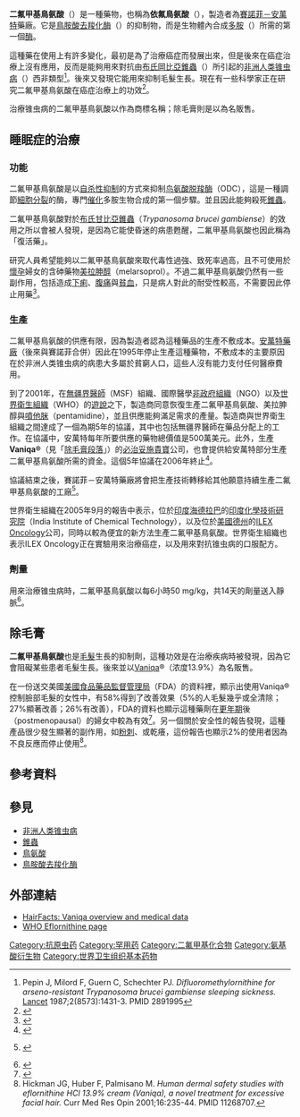 {{medical}}
{{Drugbox
| Verifiedfields = changed
| verifiedrevid = 458957274
| IUPAC_name = (''RS'')-2,5-diamino-2-(difluoromethyl)pentanoic acid
| image = (±)-Eflornithin Structural Formulae V.1.svg
| width = 200px
| alt = 
| caption = [[Enantiomer|Enantiomer]] R of eflornithin (top) and S-eflornithin (middle)
| image2 = Eflornithine-3D-vdW.png

<!--Clinical data-->
| tradename =  
| Drugs.com = {{drugs.com|monograph|eflornithine}}
| licence_EU = Vaniqa
| licence_US = Eflornithine
| pregnancy_category = Category C for dermal cream
| legal_status = Rx-only
| routes_of_administration = [[Intravenous_therapy|Intravenous]] (discontinued)<br>[[Skin|Dermal]]

<!--Pharmacokinetic data-->
| bioavailability = 100% (Intravenous)<br>Negligible (Dermal)
| metabolism = Not metabolised
| elimination_half-life = 8 [[hour|hour]]s
| excretion = [[Kidneys|Renal]]

<!--Identifiers-->
| CAS_number_Ref = {{cascite|changed|??}}
| CAS_number = 70052-12-9
| ATC_prefix = D11
| ATC_suffix = AX16
| ATC_supplemental = {{ATC|P01|CX03}}
| PubChem = 3009
| DrugBank_Ref = {{drugbankcite|correct|drugbank}}
| ChemSpiderID_Ref = {{chemspidercite|correct|chemspider}}
| ChemSpiderID = 2902
| UNII_Ref = {{fdacite|correct|FDA}}
| UNII = ZQN1G5V6SR
| KEGG_Ref = {{keggcite|correct|kegg}}
| KEGG = D07883
| ChEBI_Ref = {{ebicite|correct|EBI}}
| ChEBI = 41948
| ChEMBL_Ref = {{ebicite|changed|EBI}}
| ChEMBL = 830

<!--Chemical data-->
| C=6 | H=12 | F=2 | N=2 | O=2 
| molecular_weight = 182.2 g/mol
| smiles = FC(F)C(N)(C(=O)O)CCCN
| InChI = 1/C6H12F2N2O2/c7-4(8)6(10,5(11)12)2-1-3-9/h4H,1-3,9-10H2,(H,11,12)
| InChIKey = VLCYCQAOQCDTCN-UHFFFAOYAY
| StdInChI_Ref = {{stdinchicite|correct|chemspider}}
| StdInChI = 1S/C6H12F2N2O2/c7-4(8)6(10,5(11)12)2-1-3-9/h4H,1-3,9-10H2,(H,11,12)
| StdInChIKey_Ref = {{stdinchicite|correct|chemspider}}
| StdInChIKey = VLCYCQAOQCDTCN-UHFFFAOYSA-N
}}
'''二氟甲基鳥氨酸'''（'''{{lang|en|Difluoromethylornithine；DFMO}}'''）是一種藥物，也稱為'''依氟鳥氨酸'''（'''{{lang|en|Eflornithine}}'''），製造者為[[賽諾菲－安萬特|賽諾菲－安萬特]]藥廠。它是[[鳥胺酸去羧化酶|鳥胺酸去羧化酶]]（{{lang|en|ornithine decarboxylase；ODC}}）的抑制物，而{{lang|en|ODC}}是生物體內合成[[多胺|多胺]]（{{lang|en|polyamine}}）所需的第一個[[酶|酶]]。

這種藥在使用上有許多變化，最初是為了治療癌症而發展出來，但是後來在癌症治療上沒有應用，反而是能夠用來對抗由[[布氏岡比亞錐蟲|布氏岡比亞錐蟲]]（''{{lang|en|Trypanosoma brucei gambiense}}''）所引起的[[非洲人类锥虫病|非洲人类锥虫病]]（{{lang|en|African trypanosomiasis}}）西非類型<ref>Pepin J, Milord F, Guern C, Schechter PJ. ''Difluoromethylornithine for arseno-resistant Trypanosoma brucei gambiense sleeping sickness.'' [[The_Lancet|Lancet]] 1987;2(8573):1431-3. PMID 2891995</ref>。後來又發現它能用來抑制毛髮生長。現在有一些科學家正在研究二氟甲基鳥氨酸在癌症治療上的功效<ref>{{Cite web |url=http://www.csmu.edu.tw/immune/LKIcv.htm |title=鳥胺酸去羧化酶調節與計畫性細胞死亡 |accessdate=2007-04-03 |archive-date=2006-06-20 |archive-url=https://web.archive.org/web/20060620171412/http://www.csmu.edu.tw/immune/LKIcv.htm |dead-url=no }}</ref>。

治療锥虫病的二氟甲基鳥氨酸以'''{{lang|en|Ornidyl®}}'''作為商標名稱；除毛膏則是以'''{{lang|en|Vaniqa®}}'''為名販售。

==睡眠症的治療==
===功能===
二氟甲基鳥氨酸是以[[自杀性抑制|自杀性抑制]]的方式來抑制[[鸟氨酸脱羧酶|鸟氨酸脱羧酶]]（ODC），這是一種調節[[細胞分裂|細胞分裂]]的酶，專門[[催化|催化]]多胺生物合成的第一個步驟。並且因此能夠殺死[[錐蟲|錐蟲]]。 

二氟甲基鳥氨酸對於[[布氏甘比亞錐蟲|布氏甘比亞錐蟲]]（''Trypanosoma brucei gambiense''）的效用之所以會被人發現，是因為它能使昏迷的病患甦醒，二氟甲基鳥氨酸也因此稱為「復活藥」。

研究人員希望能夠以二氟甲基鳥氨酸來取代毒性過強、致死率過高，且不可使用於[[懷孕|懷孕]]婦女的含砷藥物[[美拉胂醇|美拉胂醇]]（melarsoprol）。不過二氟甲基鳥氨酸仍然有一些副作用，包括造成[[下痢|下痢]]、[[腹痛|腹痛]]與[[貧血|貧血]]，只是病人對此的耐受性較高，不需要因此停止用藥<ref>{{Cite web |url=http://urochordate.netfirms.com/mt2/archives/000178.html |title=寄蟲筆記 3 -- 血液鞭毛蟲 -- 錐蟲 |accessdate=2007-04-03 |archive-date=2007-06-23 |archive-url=https://web.archive.org/web/20070623073416/http://urochordate.netfirms.com/mt2/archives/000178.html |dead-url=no }}</ref>。

===生產===
二氟甲基鳥氨酸的供應有限，因為製造者認為這種藥品的生產不敷成本。[[安萬特藥廠|安萬特藥廠]]（後來與賽諾菲合併）因此在1995年停止生產這種藥物，不敷成本的主要原因在於非洲人类锥虫病的病患大多屬於貧窮人口，這些人沒有能力支付任何醫療費用。

到了2001年，在[[無疆界醫師|無疆界醫師]]（MSF）組織、國際醫學[[非政府組織|非政府組織]]（NGO）以及[[世界衛生組織|世界衛生組織]]（WHO）的[[遊說|遊說]]之下，製造商同意恢復生產二氟甲基鳥氨酸、美拉胂醇與[[噴他脒|噴他脒]]（pentamidine），並且供應能夠滿足需求的產量。製造商與世界衛生組織之間達成了一個為期5年的協議，其中也包括無疆界醫師在藥品分配上的工作。在協議中，安萬特每年所要供應的藥物總價值是500萬美元。此外，生產'''Vaniqa®'''（見「[[二氟甲基鳥氨酸#除毛膏|除毛膏段落]]」）的[[必治妥施貴寶|必治妥施貴寶]]公司，也會提供給安萬特部分生產二氟甲基鳥氨酸所需的資金。這個5年協議在2006年終止<ref>{{cite web |url=http://www.ifpma.org/Health/other_infect/health_sleep.aspx |title=存档副本 |accessdate=2006-06-17 |deadurl=yes |archiveurl=https://web.archive.org/web/20060829033157/http://www.ifpma.org/Health/other_infect/health_sleep.aspx |archivedate=2006-08-29 }}</ref>。

協議結束之後，賽諾菲－安萬特藥廠將會把生產技術轉移給其他願意持續生產二氟甲基鳥氨酸的工廠<ref>{{es icon}} {{cite web |url=http://www.dndi.org.br/Espanhol/doenca_sono.aspx |title=存档副本 |accessdate=2007-04-03 |deadurl=yes |archiveurl=https://web.archive.org/web/20070408005406/http://www.dndi.org.br/Espanhol/doenca_sono.aspx |archivedate=2007-04-08 }}</ref>。

世界衛生組織在2005年9月的報告中表示，位於[[印度|印度]][[海得拉巴_(印度)|海德拉巴]]的[[印度化學技術研究院|印度化學技術研究院]]（India Institute of Chemical Technology），以及位於[[美國|美國]][[德克薩斯州|德州]]的[[ILEX_Oncology|ILEX Oncology]]公司，同時以較為便宜的新方法生產二氟甲基鳥氨酸。世界衛生組織也表示ILEX Oncology正在實驗用來治療癌症，以及用來對抗锥虫病的口服配方。

===劑量===
用來治療锥虫病時，二氟甲基鳥氨酸以每6小時50 mg/kg，共14天的劑量送入靜脈<ref>{{cite journal | author=van Nieuwenhove S, Schechter PJ, Declercq J, ''et al.'' | title=Treatment of gambiense sleeping sickness in the Sudan with oral DFMO (DL-alfa-difluoromethyl ornithine) an inhibitor of ornithine decarboxylase: first field trial | journal=Trans R Soc Trop Med Hyg | year=1985 | volume=79 | issue=5 | pages=692–8 }}</ref>。

==除毛膏==
'''二氟甲基鳥氨酸'''也是[[毛髮|毛髮]]生長的抑制劑，這種功效是在治療疾病時被發現，因為它會阻礙某些患者毛髮生長。後來並以[[Vaniqa|Vaniqa]]®（浓度13.9%）為名販售。

在一份送交美國[[美國食品藥品監督管理局|美國食品藥品監督管理局]]（FDA）的資料裡，顯示出使用Vaniqa®控制臉部毛髮的女性中，有58%得到了改善效果（5%的人毛髮幾乎或全清除；27%顯著改善；26%有改善），FDA的資料也顯示這種藥劑在[[更年期|更年期]]後（postmenopausal）的婦女中較為有效<ref>{{Cite web |url=http://www.fda.gov/cder/foi/label/2000/21145lbl.pdf |title=Vaniqa package insert |accessdate=2007-04-03 |archive-date=2008-12-17 |archive-url=https://web.archive.org/web/20081217021751/http://www.fda.gov/cder/foi/label/2000/21145lbl.pdf |dead-url=no }}</ref>。另一個關於安全性的報告發現，這種產品很少發生顯著的副作用，如[[粉刺|粉刺]]、或乾癢，這份報告也顯示2%的使用者因為不良反應而停止使用<ref>Hickman JG, Huber F, Palmisano M. ''Human dermal safety studies with eflornithine HCl 13.9% cream (Vaniqa), a novel treatment for excessive facial hair.'' Curr Med Res Opin 2001;16:235-44. PMID 11268707.</ref>。

==參考資料==
{{reflist|2}}

==參見==
*[[非洲人类锥虫病|非洲人类锥虫病]]
*[[錐蟲|錐蟲]]
*[[鳥氨酸|鳥氨酸]]
*[[鳥胺酸去羧化酶|鳥胺酸去羧化酶]]

==外部連結==
*[https://web.archive.org/web/20070324231346/http://www.hairfacts.com/medpubs/topical/vaniqa.html HairFacts: Vaniqa overview and medical data]
*[https://web.archive.org/web/20070311114140/http://www.who.int/tdr/research/progress/tryp_prd/eflornithine.htm WHO Eflornithine page]

{{Excavata antiparasitics|state=autocollapse}}

[[Category:抗原虫药|Category:抗原虫药]]
[[Category:罕用药|Category:罕用药]]
[[Category:二氟甲基化合物|Category:二氟甲基化合物]]
[[Category:氨基酸衍生物|Category:氨基酸衍生物]]
[[Category:世界卫生组织基本药物|Category:世界卫生组织基本药物]]
